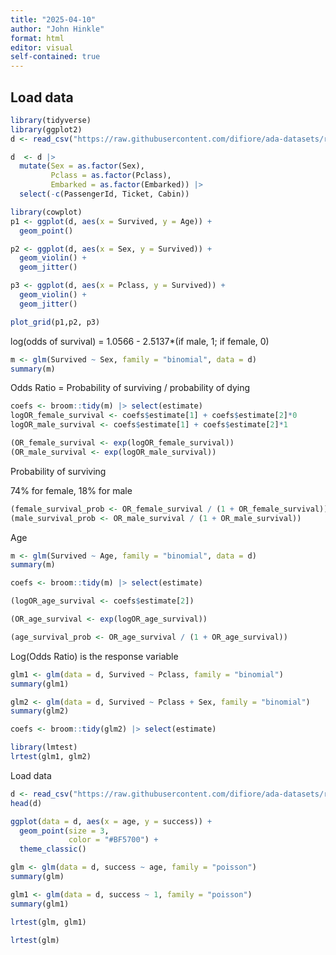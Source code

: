 ```yaml
---
title: "2025-04-10"
author: "John Hinkle"
format: html
editor: visual
self-contained: true
---
```


## Load data

```r
library(tidyverse)
library(ggplot2)
d <- read_csv("https://raw.githubusercontent.com/difiore/ada-datasets/refs/heads/main/titanic_train.csv", col_names = TRUE)

d  <- d |>
  mutate(Sex = as.factor(Sex),
         Pclass = as.factor(Pclass),
         Embarked = as.factor(Embarked)) |>
  select(-c(PassengerId, Ticket, Cabin))
```

```r
library(cowplot)
p1 <- ggplot(d, aes(x = Survived, y = Age)) +
  geom_point()

p2 <- ggplot(d, aes(x = Sex, y = Survived)) +
  geom_violin() +
  geom_jitter()

p3 <- ggplot(d, aes(x = Pclass, y = Survived)) +
  geom_violin() +
  geom_jitter()

plot_grid(p1,p2, p3)
```

log(odds of survival) = 1.0566 - 2.5137\*(if male, 1; if female, 0)

```r
m <- glm(Survived ~ Sex, family = "binomial", data = d)
summary(m)
```

Odds Ratio = Probability of surviving / probability of dying

```r
coefs <- broom::tidy(m) |> select(estimate)
logOR_female_survival <- coefs$estimate[1] + coefs$estimate[2]*0
logOR_male_survival <- coefs$estimate[1] + coefs$estimate[2]*1

(OR_female_survival <- exp(logOR_female_survival))
(OR_male_survival <- exp(logOR_male_survival))

```

Probability of surviving

74% for female, 18% for male

```r
(female_survival_prob <- OR_female_survival / (1 + OR_female_survival))
(male_survival_prob <- OR_male_survival / (1 + OR_male_survival))
```

Age

```r
m <- glm(Survived ~ Age, family = "binomial", data = d)
summary(m)
```

```r
coefs <- broom::tidy(m) |> select(estimate)

(logOR_age_survival <- coefs$estimate[2])

(OR_age_survival <- exp(logOR_age_survival))

(age_survival_prob <- OR_age_survival / (1 + OR_age_survival))
```

Log(Odds Ratio) is the response variable

```r
glm1 <- glm(data = d, Survived ~ Pclass, family = "binomial")
summary(glm1)
```

```r
glm2 <- glm(data = d, Survived ~ Pclass + Sex, family = "binomial")
summary(glm2)

coefs <- broom::tidy(glm2) |> select(estimate)
```

```r
library(lmtest)
lrtest(glm1, glm2)
```

Load data

```r
d <- read_csv("https://raw.githubusercontent.com/difiore/ada-datasets/refs/heads/main/woollydata.csv", col_names = TRUE)
head(d)
```

```r
ggplot(data = d, aes(x = age, y = success)) +
  geom_point(size = 3,
             color = "#BF5700") +
  theme_classic()
```

```r
glm <- glm(data = d, success ~ age, family = "poisson")
summary(glm)
```

```r
glm1 <- glm(data = d, success ~ 1, family = "poisson")
summary(glm1)
```

```r
lrtest(glm, glm1)
```

```r
lrtest(glm)
```

```r

```

```r

```

```r

```
